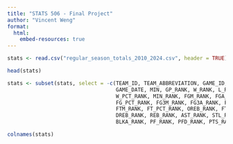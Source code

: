 ```yaml
---
title: "STATS 506 - Final Project"
author: "Vincent Weng"
format:
  html:
    embed-resources: true
---
```


```r
stats <- read.csv("regular_season_totals_2010_2024.csv", header = TRUE)

head(stats)

stats <- subset(stats, select = -c(TEAM_ID, TEAM_ABBREVIATION, GAME_ID, 
                                   GAME_DATE, MIN, GP_RANK, W_RANK, L_RANK, 
                                   W_PCT_RANK, MIN_RANK, FGM_RANK, FGA_RANK,
                                   FG_PCT_RANK, FG3M_RANK, FG3A_RANK, FG3_PCT_RANK,
                                   FTM_RANK, FT_PCT_RANK, OREB_RANK, FTA_RANK, 
                                   DREB_RANK, REB_RANK, AST_RANK, STL_RANK, BLK_RANK, 
                                   BLKA_RANK, PF_RANK, PFD_RANK, PTS_RANK, PLUS_MINUS_RANK))

colnames(stats)
```